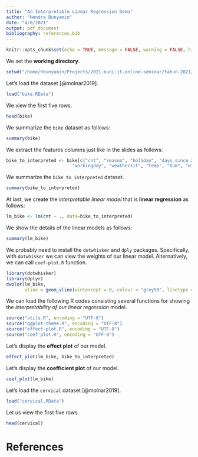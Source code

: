 ```yaml
---
title: "An Interpretable Linear Regression Demo"
author: "Hendra Bunyamin"
date: "4/8/2021"
output: pdf_document
bibliography: references.bib
---
```


```r
knitr::opts_chunk$set(echo = TRUE, message = FALSE, warning = FALSE, highlight = TRUE)
```

We set the __working directory__.
```r
setwd("/home/hbunyamin/Projects/2021-nuni-it-online-seminar/tahun-2021/codes/demo-interpretable-ml")
```
     
Let's load the dataset [@molnar2019].    
```r
load("bike.RData")
```
     
We view the first five rows.
```r
head(bike)
```
We summarize the `bike` dataset as follows:
```r
summary(bike)
```

We extract the features columns just like in the slides as follows:
```r
bike_to_interpreted <- bike[c("cnt", "season", "holiday", "days_since_2011", 
                         "workingday", "weathersit", "temp", "hum", "windspeed")]
```
      
We summarize the `bike_to_interpreted` dataset.    
```r
summary(bike_to_interpreted)
```
   
At last, we create the _interpretable linear model_ that is **linear regression** as follows:
```r
lm_bike <- lm(cnt ~ ., data=bike_to_interpreted)
```


We show the details of the linear models as follows:
```r
summary(lm_bike)
```

We probably need to install the `dotwhisker` and `dply` packages. Specifically, with `dotwhisker` we can view the weights of our linear model. Alternatively, we can call `coef-plot.R` function.
```r
library(dotwhisker)
library(dplyr)
dwplot(lm_bike, 
       vline = geom_vline(xintercept = 0, colour = "grey50", linetype = 2)) + xlab("Weight estimate")
```

We can load the following R codes consisting several functions for showing the _interpretability of our linear regression_ model.
```r
source("utils.R", encoding = "UTF-8")
source("ggplot-theme.R", encoding = "UTF-8")
source("effect-plot.R", encoding = "UTF-8")
source("coef-plot.R", encoding = "UTF-8")
```

Let's display the **effect plot** of our model. 
```r
effect_plot(lm_bike, bike_to_interpreted)
```

Let's display the **coefficient plot** of our model.
```r
coef_plot(lm_bike)
```
      
Let's load the `cervical` dataset [@molnar2019].    
```r
load("cervical.RData")
```
  
Let us view the first five rows.  
```r
head(cervical)
```

      
# References